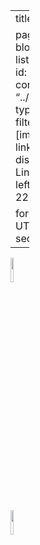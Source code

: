 
---
title: "Members"

page-layout: full
title-block-banner: False
listing:
  categories: true 
  id: listing-people
  contents: "../people/*/**.qmd"
  type: grid
  sort: "title"
  filter-ui: True
  fields: [image,title,description, links, categories]
  field-display-names: 
      links: Links
  grid-item-align: left
  image-height: 225px
  grid-columns: 3

format: 
  html:
    encoding: UTF-8
anchor-sections: false
---

![](../images/logo_final.png){width=10% fig-align="center"}

::: {#listing-people}
:::

![](../images/logo_final.png){width=10% fig-align="center"}
